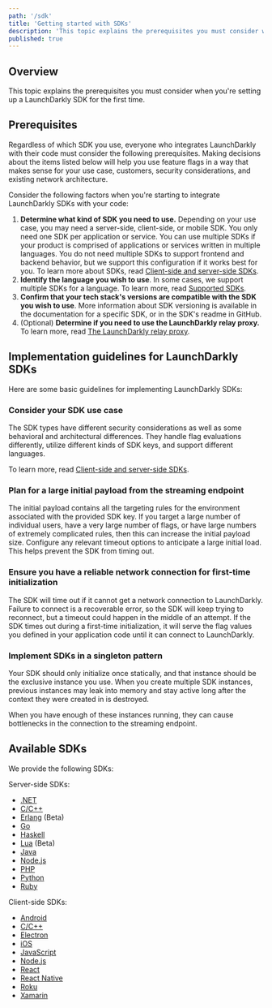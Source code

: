 ```yaml
---
path: '/sdk'
title: 'Getting started with SDKs'
description: 'This topic explains the prerequisites you must consider when you''re setting up a LaunchDarkly SDK for the first time.'
published: true
---
```


## Overview

This topic explains the prerequisites you must consider when you're setting up a LaunchDarkly SDK for the first time.

## Prerequisites

Regardless of which SDK you use, everyone who integrates LaunchDarkly with their code must consider the following prerequisites. Making decisions about the items listed below will help you use feature flags in a way that makes sense for your use case, customers, security considerations, and existing network architecture.

Consider the following factors when you're starting to integrate LaunchDarkly SDKs with your code:

1. **Determine what kind of SDK you need to use.**
   Depending on your use case, you may need a server-side, client-side, or mobile SDK.
   You only need one SDK per application or service. You can use multiple SDKs if your product is comprised of applications or services written in multiple languages.
   You do not need multiple SDKs to support frontend and backend behavior, but we support this configuration if it works best for you.
   To learn more about SDKs, read [Client-side and server-side SDKs](/sdk/concepts/client-side-server-side).
2. **Identify the language you wish to use**. In some cases, we support multiple SDKs for a language. To learn more, read [Supported SDKs](#supported-sdks).
3. **Confirm that your tech stack's versions are compatible with the SDK you wish to use**. More information about SDK versioning is available in the documentation for a specific SDK, or in the SDK's readme in GitHub.
4. (Optional) **Determine if you need to use the LaunchDarkly relay proxy.**
   To learn more, read [The LaunchDarkly relay proxy](/home/advanced/relay-proxy).

## Implementation guidelines for LaunchDarkly SDKs

Here are some basic guidelines for implementing LaunchDarkly SDKs:

### Consider your SDK use case

The SDK types have different security considerations as well as some behavioral and architectural differences. They handle flag evaluations differently, utilize different kinds of SDK keys, and support different languages.

To learn more, read [Client-side and server-side SDKs](/sdk/concepts/client-side-server-side).

### Plan for a large initial payload from the streaming endpoint

The initial payload contains all the targeting rules for the environment associated with the provided SDK key. If you target a large number of individual users, have a very large number of flags, or have large numbers of extremely complicated rules, then this can increase the initial payload size. Configure any relevant timeout options to anticipate a large initial load. This helps prevent the SDK from timing out.

### Ensure you have a reliable network connection for first-time initialization

The SDK will time out if it cannot get a network connection to LaunchDarkly. Failure to connect is a recoverable error, so the SDK will keep trying to reconnect, but a timeout could happen in the middle of an attempt. If the SDK times out during a first-time initialization, it will serve the flag values you defined in your application code until it can connect to LaunchDarkly.

### Implement SDKs in a singleton pattern

Your SDK should only initialize once statically, and that instance should be the exclusive instance you use. When you create multiple SDK instances, previous instances may leak into memory and stay active long after the context they were created in is destroyed.

When you have enough of these instances running, they can cause bottlenecks in the connection to the streaming endpoint.

## Available SDKs

We provide the following SDKs:

Server-side SDKs:

- [.NET](/sdk/server-side/dotnet)
- [C/C++](/sdk/server-side/c-c--)
- [Erlang](/sdk/server-side/erlang) (Beta)
- [Go](/sdk/server-side/go)
- [Haskell](/sdk/server-side/haskell)
- [Lua](/sdk/server-side/lua) (Beta)
- [Java](/sdk/server-side/java)
- [Node.js](/sdk/server-side/node-js)
- [PHP](/sdk/server-side/php)
- [Python](/sdk/server-side/python)
- [Ruby](/sdk/server-side/ruby)

Client-side SDKs:

- [Android](/sdk/client-side/android)
- [C/C++](/sdk/client-side/c-c--)
- [Electron](/sdk/client-side/electron)
- [iOS](/sdk/client-side/ios)
- [JavaScript](/sdk/client-side/javascript)
- [Node.js](/sdk/client-side/node-js)
- [React](/sdk/client-side/react)
- [React Native](/sdk/client-side/react-native)
- [Roku](/sdk/client-side/roku)
- [Xamarin](/sdk/client-side/xamarin)
